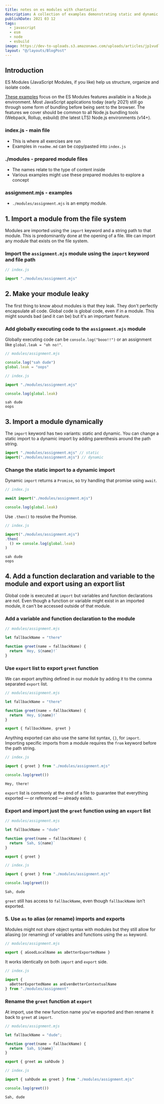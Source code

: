 ```yaml
---
title: notes on es modules with chantastic
description: A collection of examples demonstrating static and dynamic imports, export lists, and import aliases.
publishDate: 2021 03 12
tags:
  - javascript
  - esm
  - node
  - esbuild
image: https://dev-to-uploads.s3.amazonaws.com/uploads/articles/jp1vudlgyydaexu3c9wq.png
layout: "@/layouts/BlogPost"
---
```


## Introduction

ES Modules (JavaScript Modules, if you like) help us structure, organize and isolate code.

[These examples](https://github.com/chantastic/esmodule-reference-course) focus on the ES Modules features available in a Node.js environment. Most JavaScript applications today (early 2021) still go through some form of bundling before being sent to the browser. The features we cover should be common to all Node.js bundling tools (Webpack, Rollup, esbuild) (the latest LTS) Node.js environments (v14+).

### index.js - main file

* This is where all exercises are run
* Examples in `readme.md` can be copy/pasted into `index.js`

### ./modules - prepared module files

* The names relate to the type of content inside
* Various examples might use these prepared modules to explore a concept

### assignment.mjs - examples

* `./modules/assignment.mjs` is an empty module.

## 1. Import a module from the file system

Modules are imported using the `import` keyword and a string path to that module. This is predominantly done at the opening of a file. We can import any module that exists on the file system.

### Import the `assignment.mjs` module using the `import` keyword and file path

```javascript
// index.js

import "./modules/assignment.mjs"
```

## 2. Make your module leaky

The first thing to know about modules is that they leak. They don't perfectly encapsulate all code. Global code is global code, even if in a module. This might sounds bad (and it can be) but it's an important feature.

### Add globally executing code to the `assignment.mjs` module

Globally executing code can be `console.log("booo!!")` or an assignment like `global.leak = "oh no!"`.

```javascript
// modules/assignment.mjs

console.log("sah dude")
global.leak = "oops"
```

```javascript
// index.js

import "./modules/assignment.mjs"

console.log(global.leak)
```

```
sah dude
oops
```

## 3. Import a module dynamically

The `import` keyword has two variants: static and dynamic. You can change a static import to a dynamic import by adding parenthesis around the path string.

```javascript
import "./modules/assignment.mjs" // static
import("./modules/assignment.mjs") // dynamic
```

### Change the static import to a dynamic import

Dynamic `import` returns a `Promise`, so try handling that promise using `await`.

```javascript
// index.js

await import("./modules/assignment.mjs")

console.log(global.leak)
```

Use `.then()` to resolve the Promise.

```javascript
// index.js

import("./modules/assignment.mjs")
.then(
  () => console.log(global.leak)
)
```

```
sah dude
oops
```

## 4. Add a function declaration and variable to the module and export using an export list

Global code is executed at `import` but variables and function declarations are not. Even though a function or variable might exist in an imported module, it can't be accessed outside of that module.

### Add a variable and function declaration to the module

```javascript
// modules/assignment.mjs

let fallbackName = "there"

function greet(name = fallbackName) {
  return `Hey, ${name}!`
}
```

### Use `export` list to export `greet` function

We can export anything defined in our module by adding it to the comma separated `export` list.

```javascript
// modules/assignment.mjs

let fallbackName = "there"

function greet(name = fallbackName) {
  return `Hey, ${name}!`
}

export { fallbackName, greet }
```

Anything exported can also use the same list syntax, `{}`, for `import`. Importing specific imports from a module requires the `from` keyword before the path string.

```javascript
// index.js

import { greet } from "./modules/assignment.mjs"

console.log(greet())
```

```
Hey, there!
```

`export` list is commonly at the end of a file to guarantee that everything exported — or referenced — already exists.

### Export and import just the `greet` function using an `export` list

```javascript
// modules/assignment.mjs

let fallbackName = "dude"

function greet(name = fallbackName) {
  return `Sah, ${name}`
}

export { greet }
```

```javascript
// index.js

import { greet } from "./modules/assignment.mjs"

console.log(greet())
```

```
Sah, dude
```

`greet` still has access to `fallbackName`, even though `fallbackName` isn't exported.

### 5. Use `as` to alias (or rename) imports and exports

Modules might not share object syntax with modules but they still allow for aliasing (or renaming) of variables and functions using the `as` keyword.

```javascript
// modules/assignment.mjs

export { aGoodLocalName as aBetterExportedName }
```

It works identically on both `import` and `export` side.

```javascript
// index.js

import {
  aBetterExportedName as anEvenBetterContextualName
} from "./modules/assignment"
```

### Rename the `greet` function at `export`

At import, use the new function name you've exported and then rename it back to `greet` at `import`.

```javascript
// modules/assignment.mjs

let fallbackName = "dude";

function greet(name = fallbackName) {
  return `Sah, ${name}`
}

export { greet as sahDude }
```

```javascript
// index.js

import { sahDude as greet } from "./modules/assignment.mjs"

console.log(greet())
```

```
Sah, dude
```
